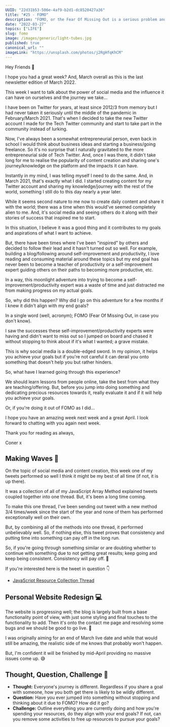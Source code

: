 ```yaml
---
UUID: "22d31b53-506e-4af9-b2d1-dc8520427a36"
title: "#25 - FOMO"
description: "FOMO, or the Fear Of Missing Out is a serious problem and something I've struggled with. In this edition I share my experiences and stories about it."
date: "2022-03-27"
topics: ["LIFE"]
slug: fomo
image: /images/generic/light-tubes.jpg
published: true
canonical_url: ""
imageLink: "https://unsplash.com/photos/j2RgHfqKhCM"
---
```


Hey Friends 👋

I hope you had a great week? And, March overall as this is the last newsletter edition of March 2022.

This week I want to talk about the power of social media and the influence it can have on ourselves and the journey we take...

I have been on Twitter for years, at least since 2012/3 from memory but I had never taken it seriously until the middle of the pandemic in February/March 2021. That's when I decided to take the new Twitter account I made for the Tech Twitter community and start to take part in the community instead of lurking.

Now, I've always been a somewhat entrepreneurial person, even back in school I would think about business ideas and starting a business/going freelance. So it's no surprise that I naturally gravitated to the more entrepreneurial side of Tech Twitter. And, once I was there, it didn't take long for me to realise the popularity of content creation and sharing one's journey/knowledge on the platform and the impacts it can have.

Instantly in my mind, I was telling myself I need to do the same. And, in March 2021, that's exactly what I did. I started creating content for my Twitter account and sharing my knowledge/journey with the rest of the world, something I still do to this day nearly a year later.

While it seems second nature to me now to create daily content and share it with the world; there was a time when this would've seemed completely alien to me. And, it's social media and seeing others do it along with their stories of success that inspired me to start.

In this situation, I believe it was a good thing and it contributes to my goals and aspirations of what I want to achieve.

But, there have been times where I've been "inspired" by others and decided to follow their lead and it hasn't turned out so well. For example, building a blog/following around self-improvement and productivity, I love reading and consuming material around these topics but my end goal has never been to become a teacher of productivity or a self-improvement expert guiding others on their paths to becoming more productive, etc.

In a way, this moonlight adventure into trying to become a self-improvement/productivity expert was a waste of time and just distracted me from making progress on my actual goals.

So, why did this happen? Why did I go on this adventure for a few months if I knew it didn't align with my end goals?

In a single word (well, acronym); FOMO (Fear Of Missing Out, in case you don't know).

I saw the successes these self-improvement/productivity experts were having and didn't want to miss out so I jumped on board and chased it without stopping to think about if it's what I wanted; a grave mistake.

This is why social media is a double-edged sword. In my opinion, it helps you achieve your goals but if you're not careful it can derail you onto something that doesn't help you but rather hinders.

So, what have I learned going through this experience?

We should learn lessons from people online, take the best from what they are teaching/offering. But, before you jump into doing something and dedicating precious resources towards it, really evaluate it and if it will help you achieve your goals.

Or, if you're doing it out of FOMO as I did...

I hope you have an amazing week next week and a great April. I look forward to chatting with you again next week.

Thank you for reading as always,

Coner x

## Making Waves 🌊

On the topic of social media and content creation, this week one of my tweets performed so well I think it might be my best of all time (if not, it is up there).

It was a collection of all of my JavaScript Array Method explained tweets coupled together into one thread. But, it's been a long time coming.

To make this one thread, I've been sending out tweet with a new method 3/4 times/week since the start of the year and none of them has performed exceptionally well on their own.

But, by combining all of the methods into one thread, it performed unbelievably well. So, if nothing else, this tweet proves that consistency and putting time into something can pay off in the long run.

So, if you're going through something similar or are doubting whether to continue with something due to not getting great results; keep going and keep being consistent. Consistency will pay off. 💪

If you're interested here is the tweet in question 👇

- [JavaScript Resource Collection Thread](https://twitter.com/MrConerMurphy/status/1506946971906543617)

## Personal Website Redesign 💻

The website is progressing well; the blog is largely built from a base functionality point of view, with just some styling and final touches to the functionality to add. Then it's onto the contact me page and resolving some bugs and we should be good to go live. 🤩

I was originally aiming for an end of March live date and while that would still be amazing, the realistic side of me knows that probably won't happen.

But, I'm confident it will be finished by mid-April providing no massive issues come up. 😅

## Thought, Question, Challenge 🤔

- **Thought:** Everyone's journey is different. Regardless if you share a goal with someone, how you both get there is likely to be wildly different.
- **Question:** Have you ever jumped into something without stopping and thinking about it due to FOMO? How did it go?
- **Challenge:** Outline everything you are currently doing and how you're spending your resources, do they align with your end goals? If not, can you remove some activities to free up resources to pursue your goals?
